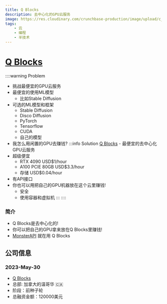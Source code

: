 ```yaml
---
title: Q Blocks
description: 去中心化的GPU云服务
image: https://res.cloudinary.com/crunchbase-production/image/upload/c_lpad,h_170,w_170,f_auto,b_white,q_auto:eco,dpr_1/bt3tjysi80veafwx507w
tags:
    - 云
    - 编程
    - 半技术
---
```



# [Q Blocks](https://qblocks.cloud/)

::::warning Problem
- 挑战最便宜的GPU云服务
- 最便宜的使用ML模型
  - 比如Stable Diffusion
- 可选的ML模型和框架
  - Stable Diffusion
  - Disco Diffusion
  - PyTorch
  - Tensorflow
  - CUDA
  - 自己的模型
- 我怎么用闲置的GPU去赚钱?
:::info Solution
[Q Blocks](https://www.qblocks.cloud/) - 最便宜的去中心化GPU云服务
- 超级便宜
  - RTX 4090 USD$1/hour
  - A100 PCIE 80GB USD$3.3/hour
  - 存储 USD$0.04/hour
- 有API接口
- 你也可以用把自己的GPU机器放在这个云里赚钱!
  - 安全
  - 使用容器和虚拟机
:::
::::

### 简介

- Q Blocks是去中心化的!
- 你可以把自己的GPU拿来放在Q Blocks里赚钱!
- [MonsterAPI](./monster_api) 就在用 Q Blocks

## 公司信息

<InvestmentWarning />

### 2023-May-30

- [Q Blocks](https://www.crunchbase.com/organization/q-blocks)
- 总部: 加拿大的温哥华 🇨🇦
- 阶段：前种子轮
- 总融资金额：120000美元
<InvestmentWarning />
